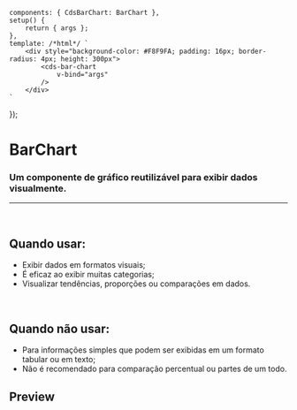 
<Meta of={BarChartStories} />

	components: { CdsBarChart: BarChart },
	setup() {
		return { args };
	},
	template: /*html*/ `
		<div style="background-color: #F8F9FA; padding: 16px; border-radius: 4px; height: 300px">
			<cds-bar-chart
				v-bind="args"
			/>
		</div>
	`
});

# BarChart

### Um componente de gráfico reutilizável para exibir dados visualmente.

***

<br />

## Quando usar:

* Exibir dados em formatos visuais;
* É eficaz ao exibir muitas categorias;
* Visualizar tendências, proporções ou comparações em dados.

<br />

## Quando não usar:

* Para informações simples que podem ser exibidas em um formato tabular ou em texto;
* Não é recomendado para comparação percentual ou partes de um todo.

## Preview

<Canvas>
  <Story of={BarChartStories.BarChart} />
</Canvas>

<Controls />

